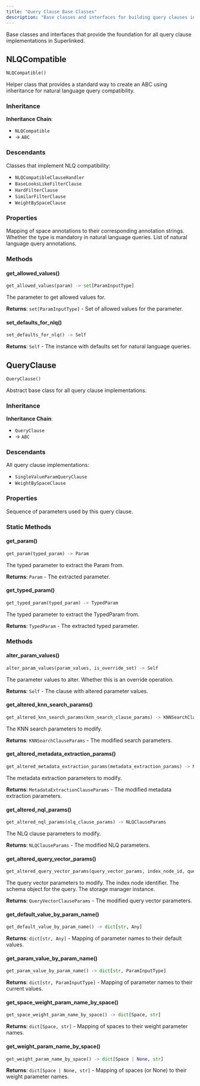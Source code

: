 ```yaml
---
title: "Query Clause Base Classes"
description: "Base classes and interfaces for building query clauses in Superlinked"
---
```


Base classes and interfaces that provide the foundation for all query clause implementations in Superlinked.

## NLQCompatible

```python
NLQCompatible()
```

Helper class that provides a standard way to create an ABC using inheritance for natural language query compatibility.

### Inheritance

**Inheritance Chain**: 
- `NLQCompatible` 
- → `ABC`

### Descendants

Classes that implement NLQ compatibility:

- `NLQCompatibleClauseHandler`
- `BaseLooksLikeFilterClause`
- `HardFilterClause`
- `SimilarFilterClause`
- `WeightBySpaceClause`

### Properties

<ParamField path="annotation_by_space_annotation" type="dict[str, str]">
Mapping of space annotations to their corresponding annotation strings.
</ParamField>

<ParamField path="is_type_mandatory_in_nlq" type="bool">
Whether the type is mandatory in natural language queries.
</ParamField>

<ParamField path="nlq_annotations" type="list[NLQAnnotation]">
List of natural language query annotations.
</ParamField>

### Methods

#### get_allowed_values()

```python
get_allowed_values(param) -> set[ParamInputType]
```

<ParamField path="param" type="TypedParam | Evaluated[TypedParam]" required>
The parameter to get allowed values for.
</ParamField>

**Returns**: `set[ParamInputType]` - Set of allowed values for the parameter.

#### set_defaults_for_nlq()

```python
set_defaults_for_nlq() -> Self
```

**Returns**: `Self` - The instance with defaults set for natural language queries.

## QueryClause

```python
QueryClause()
```

Abstract base class for all query clause implementations.

### Inheritance

**Inheritance Chain**: 
- `QueryClause` 
- → `ABC`

### Descendants

All query clause implementations:

- `SingleValueParamQueryClause`
- `WeightBySpaceClause`

### Properties

<ParamField path="params" type="Sequence[TypedParam | Evaluated[TypedParam]]">
Sequence of parameters used by this query clause.
</ParamField>

### Static Methods

#### get_param()

```python
get_param(typed_param) -> Param
```

<ParamField path="typed_param" type="TypedParam | Evaluated[TypedParam]" required>
The typed parameter to extract the Param from.
</ParamField>

**Returns**: `Param` - The extracted parameter.

#### get_typed_param()

```python
get_typed_param(typed_param) -> TypedParam
```

<ParamField path="typed_param" type="TypedParam | Evaluated[TypedParam]" required>
The typed parameter to extract the TypedParam from.
</ParamField>

**Returns**: `TypedParam` - The extracted typed parameter.

### Methods

#### alter_param_values()

```python
alter_param_values(param_values, is_override_set) -> Self
```

<ParamField path="param_values" type="Mapping[str, ParamInputType | None]" required>
The parameter values to alter.
</ParamField>

<ParamField path="is_override_set" type="bool" required>
Whether this is an override operation.
</ParamField>

**Returns**: `Self` - The clause with altered parameter values.

#### get_altered_knn_search_params()

```python
get_altered_knn_search_params(knn_search_clause_params) -> KNNSearchClauseParams
```

<ParamField path="knn_search_clause_params" type="KNNSearchClauseParams" required>
The KNN search parameters to modify.
</ParamField>

**Returns**: `KNNSearchClauseParams` - The modified search parameters.

#### get_altered_metadata_extraction_params()

```python
get_altered_metadata_extraction_params(metadata_extraction_params) -> MetadataExtractionClauseParams
```

<ParamField path="metadata_extraction_params" type="MetadataExtractionClauseParams" required>
The metadata extraction parameters to modify.
</ParamField>

**Returns**: `MetadataExtractionClauseParams` - The modified metadata extraction parameters.

#### get_altered_nql_params()

```python
get_altered_nql_params(nlq_clause_params) -> NLQClauseParams
```

<ParamField path="nlq_clause_params" type="NLQClauseParams" required>
The NLQ clause parameters to modify.
</ParamField>

**Returns**: `NLQClauseParams` - The modified NLQ parameters.

#### get_altered_query_vector_params()

```python
get_altered_query_vector_params(query_vector_params, index_node_id, query_schema, storage_manager) -> QueryVectorClauseParams
```

<ParamField path="query_vector_params" type="QueryVectorClauseParams" required>
The query vector parameters to modify.
</ParamField>

<ParamField path="index_node_id" type="str" required>
The index node identifier.
</ParamField>

<ParamField path="query_schema" type="IdSchemaObject" required>
The schema object for the query.
</ParamField>

<ParamField path="storage_manager" type="StorageManager" required>
The storage manager instance.
</ParamField>

**Returns**: `QueryVectorClauseParams` - The modified query vector parameters.

#### get_default_value_by_param_name()

```python
get_default_value_by_param_name() -> dict[str, Any]
```

**Returns**: `dict[str, Any]` - Mapping of parameter names to their default values.

#### get_param_value_by_param_name()

```python
get_param_value_by_param_name() -> dict[str, ParamInputType]
```

**Returns**: `dict[str, ParamInputType]` - Mapping of parameter names to their current values.

#### get_space_weight_param_name_by_space()

```python
get_space_weight_param_name_by_space() -> dict[Space, str]
```

**Returns**: `dict[Space, str]` - Mapping of spaces to their weight parameter names.

#### get_weight_param_name_by_space()

```python
get_weight_param_name_by_space() -> dict[Space | None, str]
```

**Returns**: `dict[Space | None, str]` - Mapping of spaces (or None) to their weight parameter names.